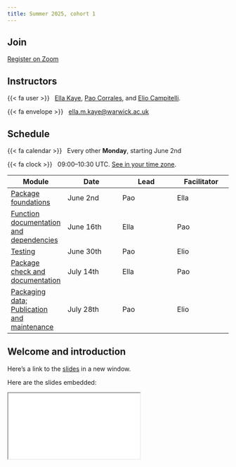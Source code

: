 ```yaml
---
title: Summer 2025, cohort 1
---
```


## Join

[Register on Zoom](https://us02web.zoom.us/meeting/register/qBJ_VAEfQHCU-DZKogPuGg#/registration){.btn .btn-primary target="_blank"}

## Instructors

{{< fa user >}}   [Ella Kaye](https://ellakaye.co.uk), [Pao Corrales](https://paocorrales.github.io/), and [Elio Campitelli](https://eliocamp.github.io).

{{< fa envelope >}}   [ella.m.kaye\@warwick.ac.uk](mailto:ella.m.kaye@warwick.ac.uk)

## Schedule

{{< fa calendar >}} &nbsp; Every other **Monday**, starting June 2nd

{{< fa clock >}} &nbsp; 09:00--10:30 UTC. [See in your time zone](https://dateful.com/convert/utc?t=09).

| Module | Date | Lead | Facilitator |
|----|----|----|----|
| [Package foundations](../modules/01-package-foundations/index.qmd) | June 2nd | Pao | Ella |
| [Function documentation and dependencies](../modules/02-documentation/index.qmd) | June 16th | Ella | Pao |
| [Testing](../modules/03-testing/index.qmd) | June 30th | Pao | Elio |
| [Package check and documentation](../modules/04-check-package-documentation/index.qmd) | July 14th | Ella | Pao |
| [Packaging data; Publication and maintenance](../modules/05-data-publication-maintenance/index.qmd) | July 28th | Pao | Elio |

## Welcome and introduction

Here's a link to the [slides](summer-2025-cohort-1-intro.qmd){target="_blank"} in a new window. 

Here are the slides embedded:

<iframe class="slide-deck ar16x9" src="summer-2025-cohort-1-intro.html" title="01-welcome slides">
</iframe>


